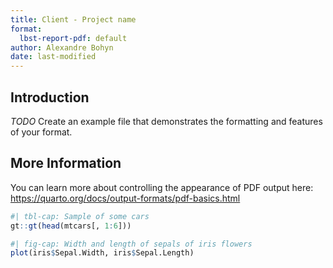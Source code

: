 ```yaml
---
title: Client - Project name
format:
  lbst-report-pdf: default
author: Alexandre Bohyn
date: last-modified
---
```


\pagebreak

## Introduction

*TODO* Create an example file that demonstrates the formatting and features of your format.

## More Information

You can learn more about controlling the appearance of PDF output here: <https://quarto.org/docs/output-formats/pdf-basics.html>

\pagebreak

```r
#| tbl-cap: Sample of some cars
gt::gt(head(mtcars[, 1:6]))
```


\blandscape

```r
#| fig-cap: Width and length of sepals of iris flowers
plot(iris$Sepal.Width, iris$Sepal.Length)
```

\elandscape
